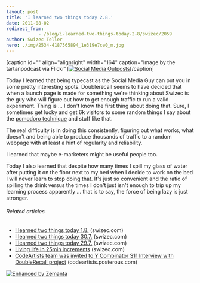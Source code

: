 ```yaml
---
layout: post
title: 'I learned two things today 2.8.'
date: 2011-08-02
redirect_from: 
            - /blog/i-learned-two-things-today-2-8/swizec/2059
author: Swizec Teller
hero: ./img/2534-4187565894_1e319e7ce0_m.jpg
---
```

\[caption id="" align="alignright" width="164" caption="Image by the tartanpodcast via Flickr"][![Social Media Outposts](./img/2534-4187565894_1e319e7ce0_m.jpg "Social Media Outposts")](http://www.flickr.com/photos/44457602@N00/4187565894)\[/caption]



Today I learned that being typecast as the Social Media Guy can put you in some pretty interesting spots. Doublerecall seems to have decided that when a launch page is made for something we're thinking about Swizec is the guy who will figure out how to get enough traffic to run a valid experiment. Thing is ... I don't know the first thing about doing that. Sure, I sometimes get lucky and get 6k visitors to some random things I say about the [pomodoro technique](http://swizec.com/blog/living-life-in-25min-increments/swizec/1859 "Living life in 25min increments") and stuff like that.



The real difficulty is in doing this consistently, figuring out what works, what doesn't and being able to produce thousands of traffic to a random webpage with at least a hint of regularity and reliability.



I learned that maybe e-marketers might be useful people too.



Today I also learned that despite how many times I spill my glass of water after putting it on the floor next to my bed when I decide to work on the bed I will never learn to stop doing that. It's just so convenient and the ratio of spilling the drink versus the times I don't just isn't enough to trip up my learning process apparently ... that is to say, the force of being lazy is just stronger.

###### Related articles

- [I learned two things today 1.8.](http://swizec.com/blog/i-learned-two-things-today-1-8/swizec/2054) (swizec.com)
- [I learned two things today 30.7.](http://swizec.com/blog/2037/swizec/2037) (swizec.com)
- [I learned two things today 29.7.](http://swizec.com/blog/i-learned-two-things-today-29-7/swizec/2022) (swizec.com)
- [Living life in 25min increments](http://swizec.com/blog/living-life-in-25min-increments/swizec/1859) (swizec.com)
- [CodeArtists team was invited to Y Combinator S11 Interview with DoubleRecall project](http://codeartists.posterous.com/codeartists-team-was-invited-to-y-combinator) (codeartists.posterous.com)

[![Enhanced by Zemanta](http://img.zemanta.com/zemified_e.png?x-id=cc5e9b01-b047-4525-afc9-5e13d304886b)](http://www.zemanta.com/ "Enhanced by Zemanta")